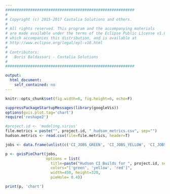 ```yaml
---
#########################################################
#
# Copyright (c) 2015-2017 Castalia Solutions and others.
#
# All rights reserved. This program and the accompanying materials
# are made available under the terms of the Eclipse Public License v1.0
# which accompanies this distribution, and is available at
# http://www.eclipse.org/legal/epl-v10.html
#
# Contributors:
#   Boris Baldassari - Castalia Solutions
#
#########################################################

output:
  html_document:
    self_contained: no
---
```


```r
knitr::opts_chunk$set(fig.width=6, fig.height=6, echo=F)

suppressPackageStartupMessages(library(googleVis))
options(gvis.plot.tag='chart')
require('reshape2')

#project.id <- 'modeling.sirius'
file.metrics = paste("", project.id, "_hudson_metrics.csv", sep="")
hudson.metrics <- read.csv(file=file.metrics, header=T)

jobs <- data.frame(unlist(c('CI_JOBS_GREEN', 'CI_JOBS_YELLOW', 'CI_JOBS_RED')), unlist(hudson.metrics[1,c('CI_JOBS_GREEN', 'CI_JOBS_YELLOW', 'CI_JOBS_RED')]))

p <- gvisPieChart(jobs,
                  options = list(
                    title=paste("Hudson CI Builds for ", project.id, sep=""),
                    colors="['green', 'yellow', 'red']",
                    width=450, height=320,
                    pieHole= 0.4))

print(p, 'chart')
```

